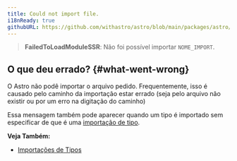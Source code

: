 ```yaml
---
title: Could not import file.
i18nReady: true
githubURL: https://github.com/withastro/astro/blob/main/packages/astro/src/core/errors/errors-data.ts
---
```


> **FailedToLoadModuleSSR**: Não foi possível importar `NOME_IMPORT`.

## O que deu errado? \{#what-went-wrong\}

O Astro não podê importar o arquivo pedido. Frequentemente, isso é causado pelo caminho da importação estar errado (seja pelo arquivo não existir ou por um erro na digitação do caminho)

Essa mensagem também pode aparecer quando um tipo é importado sem especificar de que é uma [importação de tipo](/pt-br/guides/typescript/#type-imports).

**Veja Também:**
-  [Importações de Tipos](/pt-br/guides/typescript/#type-imports)
